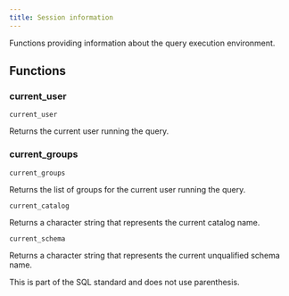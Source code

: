 ```yaml
---
title: Session information
---
```


Functions providing information about the query execution environment.

## Functions

### current_user

```
current_user
```
Returns the current user running the query.

### current_groups

```
current_groups
```
Returns the list of groups for the current user running the query.

```
current_catalog
```
Returns a character string that represents the current catalog name.


```
current_schema
```

Returns a character string that represents the current unqualified schema name.

<Note>
This is part of the SQL standard and does not use parenthesis.
</Note>
